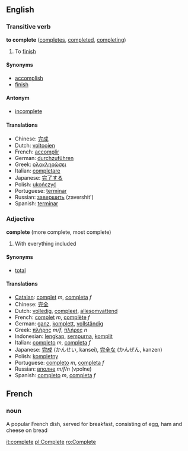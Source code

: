 ==English==
===Transitive verb===
'''to complete''' ([[completes]], [[completed]], [[completing]])

# To [[finish]]<!-- please improve -->

====Synonyms====
*[[accomplish]]
*[[finish]]

====Antonym====
*[[incomplete]]

====Translations====
*Chinese: [[完成]]
*Dutch: [[voltooien]]
*French: [[accomplir]]
*German: [[durchzuführen]]
*Greek: [[ολοκληρώσει]]
*Italian: [[completare]]
*Japanese: [[完了する]]<!-- please check -->
*Polish: [[ukończyć]]
*Portuguese: [[terminar]]
*Russian: [[завершить]] (zavershit')
*Spanish: [[terminar]]

=== Adjective ===
'''complete''' (more complete, most complete)

# With everything included

==== Synonyms ====
*[[total]]

==== Translations ====
*[[Catalan]]: [[complet]] ''m'', [[completa]] ''f''
*Chinese: [[完全]]
*Dutch: [[volledig]], [[compleet]], [[allesomvattend]]
*French: [[complet]] ''m'', [[complète]] ''f''
*German: [[ganz]], [[komplett]], [[vollständig]]
*Greek: [[πλήρης]] ''m/f'', [[πλήρες]] ''n''
*Indonesian: [[lengkap]], [[sempurna]], [[komplit]]
*Italian: [[completo]] ''m'', [[completa]] ''f''
*Japanese: [[完成]] (かんせい, kansei), [[完全]]な (かんぜん, kanzen)
*Polish: [[kompletny]]
*Portuguese: [[completo]] ''m'', [[completa]] ''f''
*Russian: [[вполне]] ''m/f/n'' (vpolne)
*Spanish: [[completo]] ''m'', [[completa]] ''f''

==French==
===noun===
A popular French dish, served for breakfast, consisting of egg, ham and cheese on bread

[[it:complete]]
[[pl:Complete]]
[[ro:Complete]]